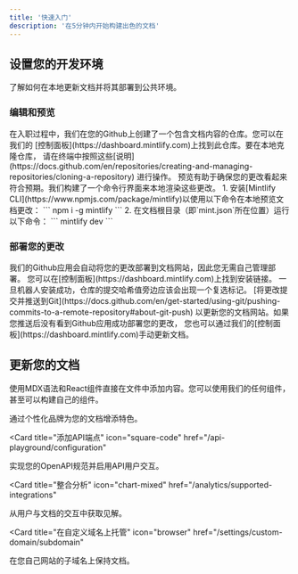 ```yaml
---
title: '快速入门'
description: '在5分钟内开始构建出色的文档'
---
```


## 设置您的开发环境

了解如何在本地更新文档并将其部署到公共环境。

### 编辑和预览

<AccordionGroup>
  <Accordion icon="github" title="在本地克隆您的文档">
    在入职过程中，我们在您的Github上创建了一个包含文档内容的仓库。您可以在我们的
    [控制面板](https://dashboard.mintlify.com)上找到此仓库。要在本地克隆仓库，
    请在终端中按照这些[说明](https://docs.github.com/en/repositories/creating-and-managing-repositories/cloning-a-repository)
    进行操作。
  </Accordion>
  <Accordion icon="rectangle-terminal" title="预览更改">
    预览有助于确保您的更改看起来符合预期。我们构建了一个命令行界面来本地渲染这些更改。
    1. 安装[Mintlify CLI](https://www.npmjs.com/package/mintlify)以使用以下命令在本地预览文档更改：
    ``` npm i -g mintlify ```
    2. 在文档根目录（即`mint.json`所在位置）运行以下命令：
    ``` mintlify dev ```
  </Accordion>
</AccordionGroup>

### 部署您的更改

<AccordionGroup>

<Accordion icon="message-bot" title="安装我们的Github应用">
  我们的Github应用会自动将您的更改部署到文档网站，因此您无需自己管理部署。
  您可以在[控制面板](https://dashboard.mintlify.com)上找到安装链接。
  一旦机器人安装成功，仓库的提交哈希值旁边应该会出现一个复选标记。
</Accordion>
<Accordion icon="rocket" title="推送您的更改">
  [将更改提交并推送到Git](https://docs.github.com/en/get-started/using-git/pushing-commits-to-a-remote-repository#about-git-push)
  以更新您的文档网站。如果您推送后没有看到Github应用成功部署您的更改，
  您也可以通过我们的[控制面板](https://dashboard.mintlify.com)手动更新文档。
</Accordion>

</AccordionGroup>

## 更新您的文档

使用MDX语法和React组件直接在文件中添加内容。您可以使用我们的任何组件，甚至可以构建自己的组件。

<CardGroup>

<Card title="设置文档样式" icon="paintbrush" href="/settings/global">
  通过个性化品牌为您的文档增添特色。
</Card>

<Card
  title="添加API端点"
  icon="square-code"
  href="/api-playground/configuration"
>
  实现您的OpenAPI规范并启用API用户交互。
</Card>

<Card
  title="整合分析"
  icon="chart-mixed"
  href="/analytics/supported-integrations"
>
  从用户与文档的交互中获取见解。
</Card>

<Card
  title="在自定义域名上托管"
  icon="browser"
  href="/settings/custom-domain/subdomain"
>
  在您自己网站的子域名上保持文档。
</Card>

</CardGroup>